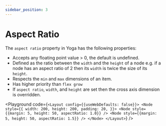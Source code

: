 ```yaml
---
sidebar_position: 3
---
```



# Aspect Ratio

The `aspect ratio` property in Yoga has the following properties:

- Accepts any floating point value > 0, the default is undefined.
- Defined as the ratio between the `width` and the `height` of a node e.g. if a node has an aspect ratio of 2 then its `width` is twice the size of its `height`.
- Respects the `min` and `max` dimensions of an item.
- Has higher priority than `flex grow`
- If `aspect ratio`, `width`, and `height` are set then the cross axis dimension is overridden.

<Playground code={`<Layout config={{useWebDefaults: false}}>
  <Node
    style={{
      width: 200,
      height: 200,
      padding: 20,
    }}>
    <Node style={{margin: 5, height: 50, aspectRatio: 1.0}} />
    <Node style={{margin: 5, height: 50, aspectRatio: 1.5}} />
  </Node>
</Layout>`} />
